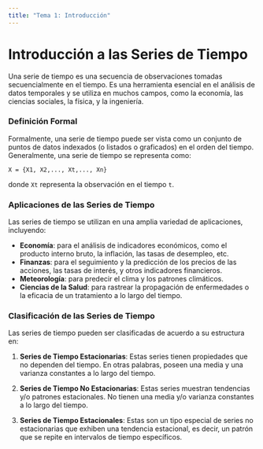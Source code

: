 ```yaml
---
title: "Tema 1: Introducción"
---
```


# Introducción a las Series de Tiempo

Una serie de tiempo es una secuencia de observaciones tomadas secuencialmente en el tiempo. Es una herramienta esencial en el análisis de datos temporales y se utiliza en muchos campos, como la economía, las ciencias sociales, la física, y la ingeniería.

### Definición Formal

Formalmente, una serie de tiempo puede ser vista como un conjunto de puntos de datos indexados (o listados o graficados) en el orden del tiempo. Generalmente, una serie de tiempo se representa como:

    X = {X1, X2,..., Xt,..., Xn}

donde `Xt` representa la observación en el tiempo `t`.

### Aplicaciones de las Series de Tiempo

Las series de tiempo se utilizan en una amplia variedad de aplicaciones, incluyendo:

- **Economía**: para el análisis de indicadores económicos, como el producto interno bruto, la inflación, las tasas de desempleo, etc.
- **Finanzas**: para el seguimiento y la predicción de los precios de las acciones, las tasas de interés, y otros indicadores financieros.
- **Meteorología**: para predecir el clima y los patrones climáticos.
- **Ciencias de la Salud**: para rastrear la propagación de enfermedades o la eficacia de un tratamiento a lo largo del tiempo.

### Clasificación de las Series de Tiempo

Las series de tiempo pueden ser clasificadas de acuerdo a su estructura en:

1. **Series de Tiempo Estacionarias**: Estas series tienen propiedades que no dependen del tiempo. En otras palabras, poseen una media y una varianza constantes a lo largo del tiempo.

2. **Series de Tiempo No Estacionarias**: Estas series muestran tendencias y/o patrones estacionales. No tienen una media y/o varianza constantes a lo largo del tiempo.

3. **Series de Tiempo Estacionales**: Estas son un tipo especial de series no estacionarias que exhiben una tendencia estacional, es decir, un patrón que se repite en intervalos de tiempo específicos.
